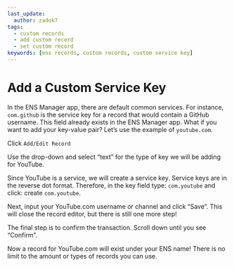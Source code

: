 ```yaml
---
last_update:
  author: zadok7
tags:
  - custom records
  - add custom record
  - set custom record
keywords: [ens records, custom records, custom service key]
---
```


# Add a Custom Service Key
In the ENS Manager app, there are default common services. For instance, `com.github` is the service key for a record that would contain a GitHub username. This field already exists in the ENS Manager app. What if you want to add your key-value pair? Let’s use the example of `youtube.com`.

Click `Add/Edit Record`
<BrowserWindow url="app.ens.domains">
  <Image img="/img/howto/add-custom-record-1.png"/>
</BrowserWindow>

Use the drop-down and select “text” for the type of key we will be adding for YouTube.
<BrowserWindow url="app.ens.domains">
  <Image img="/img/howto/add-custom-record-2.png"/>
</BrowserWindow>

Since YouTube is a service, we will create a service key. Service keys are in the reverse dot format. Therefore, in the key field type: `com.youtube` and click: create `com.youtube`.
<BrowserWindow url="app.ens.domains">
  <Image img="/img/howto/add-custom-record-3.png"/>
</BrowserWindow>

Next, input your YouTube.com username or channel and click “Save”. This will close the record editor, but there is still one more step!
<BrowserWindow url="app.ens.domains">
  <Image img="/img/howto/add-custom-record-4.png"/>
</BrowserWindow>

The final step is to confirm the transaction. Scroll down until you see “Confirm”.
<BrowserWindow url="app.ens.domains">
  <Image img="/img/howto/add-custom-record-5.png"/>
</BrowserWindow>

Now a record for YouTube.com will exist under your ENS name! There is no limit to the amount or types of records you can use.
